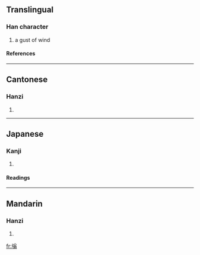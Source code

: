 ==Translingual==
===Han character===
{{Han char|rn=32|rad=土|as=10|sn=13|four=4812<sub>7</sub>|canj=土金戈一 (GCIM)}}
# a gust of wind
====References====
{{Han ref|kx=0235.150|dkj=05333|dj=0473.080|hdz=10473.100|uh=5855|ud=22613|bh=DCE9|bd=56553}}
----
==Cantonese==
===Hanzi===
{{yue-hanzi|jyut=|y=yung1}}
# {{defn|Cantonese}}
----
==Japanese==
===Kanji===
{{ja-kanji|grade=|rs=土10}}
# {{defn|Japanese}} 
====Readings====
{{ja-readings|on=[[おう]] (ō), [[お]] (o)|kun=[[ちり]] (chiri)}}
----
==Mandarin==
===Hanzi===
{{cmn-hanzi|pin=[[wěng]] ([[weng3]])|wg=weng<sup>3</sup>}}
# {{defn|Mandarin}}

[[fr:塕]]